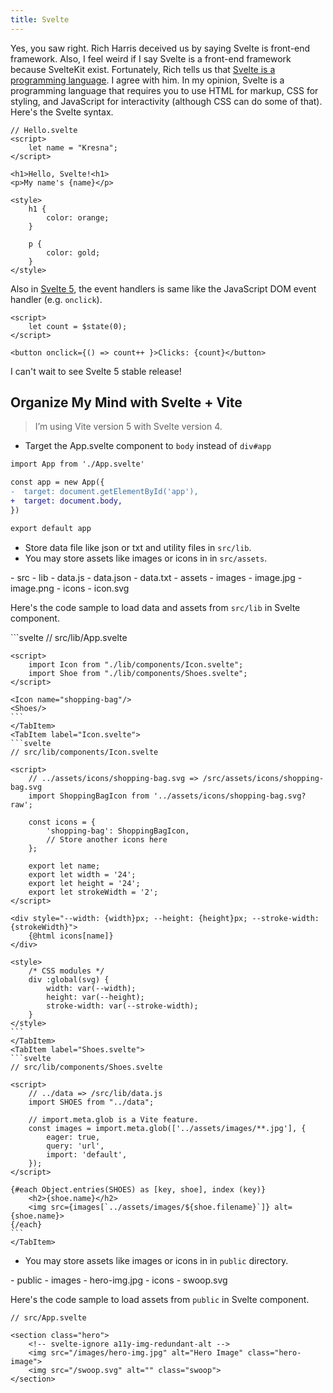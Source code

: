 ```yaml
---
title: Svelte
---
```



Yes, you saw right. Rich Harris deceived us by saying Svelte is front-end framework. Also, I feel weird if I say Svelte is a front-end framework because SvelteKit exist. Fortunately, Rich tells us that [Svelte is a programming language](https://gist.github.com/Rich-Harris/0f910048478c2a6505d1c32185b61934). I agree with him. In my opinion, Svelte is a programming language that requires you to use HTML for markup, CSS for styling, and JavaScript for interactivity (although CSS can do some of that). Here's the Svelte syntax.

```svelte
// Hello.svelte
<script>
    let name = "Kresna";
</script>

<h1>Hello, Svelte!<h1>
<p>My name's {name}</p>

<style>
    h1 {
        color: orange;
    }

    p {
        color: gold;
    }
</style>
```

Also in [Svelte 5](https://svelte-5-preview.vercel.app/docs/event-handlers), the event handlers is same like the JavaScript DOM event handler (e.g. `onclick`).

```svelte
<script>
    let count = $state(0);
</script>

<button onclick={() => count++ }>Clicks: {count}</button>
```

I can't wait to see Svelte 5 stable release!

## Organize My Mind with Svelte + Vite

> I’m using Vite version 5 with Svelte version 4.

- Target the App.svelte component to `body` instead of `div#app`

```diff
import App from './App.svelte'

const app = new App({
-  target: document.getElementById('app'),
+  target: document.body,
})

export default app
```

- Store data file like json or txt and utility files in `src/lib`.
- You may store assets like images or icons in in `src/assets`.

<FileTree>
- src
  - lib
    - data.js
    - data.json
    - data.txt
  - assets
    - images
      - image.jpg
      - image.png
    - icons
      - icon.svg
</FileTree>

Here's the code sample to load data and assets from `src/lib` in Svelte component.

<Tabs>
    <TabItem label="App.svelte">
    ```svelte
    // src/lib/App.svelte

    <script>
        import Icon from "./lib/components/Icon.svelte";
        import Shoe from "./lib/components/Shoes.svelte";
    </script>

    <Icon name="shopping-bag"/>
    <Shoes/>
    ```
    </TabItem>
    <TabItem label="Icon.svelte">
    ```svelte
    // src/lib/components/Icon.svelte

    <script>
        // ../assets/icons/shopping-bag.svg => /src/assets/icons/shopping-bag.svg
        import ShoppingBagIcon from '../assets/icons/shopping-bag.svg?raw';
        
        const icons = {
            'shopping-bag': ShoppingBagIcon,
            // Store another icons here
        };
        
        export let name;
        export let width = '24';
        export let height = '24';
        export let strokeWidth = '2';
    </script>

    <div style="--width: {width}px; --height: {height}px; --stroke-width: {strokeWidth}">
        {@html icons[name]}
    </div>

    <style>
        /* CSS modules */
        div :global(svg) {
            width: var(--width);
            height: var(--height);
            stroke-width: var(--stroke-width);
        }
    </style>
    ```
    </TabItem>
    <TabItem label="Shoes.svelte">
    ```svelte
    // src/lib/components/Shoes.svelte

    <script>
        // ../data => /src/lib/data.js
        import SHOES from "../data";
        
        // import.meta.glob is a Vite feature.
        const images = import.meta.glob(['../assets/images/**.jpg'], {
            eager: true,
            query: 'url',
            import: 'default',
        });
    </script>

    {#each Object.entries(SHOES) as [key, shoe], index (key)}
        <h2>{shoe.name}</h2>
        <img src={images[`../assets/images/${shoe.filename}`]} alt={shoe.name}>
    {/each}
    ```
    </TabItem>
</Tabs>

- You may store assets like images or icons in in `public` directory.

<FileTree>
- public
  - images
    - hero-img.jpg
  - icons
    - swoop.svg
</FileTree>

Here's the code sample to load assets from `public` in Svelte component.

```svelte
// src/App.svelte

<section class="hero">
    <!-- svelte-ignore a11y-img-redundant-alt -->
    <img src="/images/hero-img.jpg" alt="Hero Image" class="hero-image">
    <img src="/swoop.svg" alt="" class="swoop">
</section>
```
